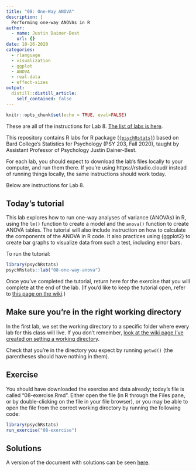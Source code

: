 ```yaml
---
title: "08: One-Way ANOVA"
description: |
  Performing one-way ANOVAs in R
author:
  - name: Justin Dainer-Best
    url: {}
date: 10-26-2020
categories:
  - rlanguage
  - visualization
  - ggplot
  - ANOVA
  - real-data
  - effect-sizes
output:
  distill::distill_article:
    self_contained: false
---
```


```r
knitr::opts_chunk$set(echo = TRUE, eval=FALSE)
```

These are all of the instructions for Lab 8. [The list of labs is here](../../labs.html).

This repository contains R labs for R package ([`{psychRstats}`](https://github.com/jdbest/psychRstats)) based on Bard College’s Statistics for Psychology (PSY 203, Fall 2020), taught by Assistant Professor of Psychology Justin Dainer-Best.

For each lab, you should expect to download the lab's files locally to your computer, and run them there. If you're using https://rstudio.cloud/ instead of running things locally, the same instructions should work today. 

Below are instructions for Lab 8.

## Today's tutorial

This lab explores how to run one-way analyses of variance (ANOVAs) in R, using the `lm()` function to create a model and the `anova()` function to create ANOVA tables. The tutorial will also include instruction on how to calculate the components of the ANOVA in R code. It also practices using {ggplot2} to create bar graphs to visualize data from such a test, including error bars.

To run the tutorial:

```r
library(psychRstats)
psychRstats::lab("08-one-way-anova")
```

Once you've completed the tutorial, return here for the exercise that you will complete at the end of the lab. (If you'd like to keep the tutorial open, refer to [this page on the wiki](https://github.com/jdbest/psychRstats/wiki/Run-a-tutorial-and-exercise-simultaneously).)

## Make sure you're in the right working directory

In the first lab, we set the working directory to a specific folder where every lab for this class will live. If you don't remember, [look at the wiki page I've created on setting a working directory](https://github.com/jdbest/psychRstats/wiki/setting-a-working-directory). 

Check that you're in the directory you expect by running `getwd()` (the parentheses should have nothing in them). 

## Exercise

You should have downloaded the exercise and data already; today's file is called "08-exercise.Rmd". Either open the file (in R through the Files pane, or by double-clicking on the file in your file browser), or you may be able to open the file from the correct working directory by running the following code:

```r
library(psychRstats)
run_exercise("08-exercise")
```

## Solutions

A version of the document with solutions can be seen [here](../../answers/08-lab/).